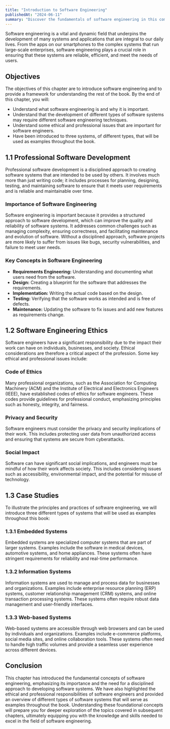 ---
title: "Introduction to Software Engineering"
publishedAt: "2024-06-11"
summary: "Discover the fundamentals of software engineering in this comprehensive introduction. Learn why software engineering is crucial, explore different development techniques for various software systems, and understand key ethical and professional issues. Plus, delve into case studies on embedded, information, and web-based systems."
---

Software engineering is a vital and dynamic field that underpins the development of many systems and applications that are integral to our daily lives. From the apps on our smartphones to the complex systems that run large-scale enterprises, software engineering plays a crucial role in ensuring that these systems are reliable, efficient, and meet the needs of users.

## Objectives

The objectives of this chapter are to introduce software engineering and to provide a framework for understanding the rest of the book. By the end of this chapter, you will:

- Understand what software engineering is and why it is important.
- Understand that the development of different types of software systems may require different software engineering techniques.
- Understand some ethical and professional issues that are important for software engineers.
- Have been introduced to three systems, of different types, that will be used as examples throughout the book.

## 1.1 Professional Software Development

Professional software development is a disciplined approach to creating software systems that are intended to be used by others. It involves much more than just writing code; it includes processes for planning, designing, testing, and maintaining software to ensure that it meets user requirements and is reliable and maintainable over time.

### Importance of Software Engineering

Software engineering is important because it provides a structured approach to software development, which can improve the quality and reliability of software systems. It addresses common challenges such as managing complexity, ensuring correctness, and facilitating maintenance and evolution of software. Without a disciplined approach, software projects are more likely to suffer from issues like bugs, security vulnerabilities, and failure to meet user needs.

### Key Concepts in Software Engineering

- **Requirements Engineering:** Understanding and documenting what users need from the software.
- **Design:** Creating a blueprint for the software that addresses the requirements.
- **Implementation:** Writing the actual code based on the design.
- **Testing:** Verifying that the software works as intended and is free of defects.
- **Maintenance:** Updating the software to fix issues and add new features as requirements change.

## 1.2 Software Engineering Ethics

Software engineers have a significant responsibility due to the impact their work can have on individuals, businesses, and society. Ethical considerations are therefore a critical aspect of the profession. Some key ethical and professional issues include:

### Code of Ethics

Many professional organizations, such as the Association for Computing Machinery (ACM) and the Institute of Electrical and Electronics Engineers (IEEE), have established codes of ethics for software engineers. These codes provide guidelines for professional conduct, emphasizing principles such as honesty, integrity, and fairness.

### Privacy and Security

Software engineers must consider the privacy and security implications of their work. This includes protecting user data from unauthorized access and ensuring that systems are secure from cyberattacks.

### Social Impact

Software can have significant social implications, and engineers must be mindful of how their work affects society. This includes considering issues such as accessibility, environmental impact, and the potential for misuse of technology.

## 1.3 Case Studies

To illustrate the principles and practices of software engineering, we will introduce three different types of systems that will be used as examples throughout this book:

### 1.3.1 Embedded Systems

Embedded systems are specialized computer systems that are part of larger systems. Examples include the software in medical devices, automotive systems, and home appliances. These systems often have stringent requirements for reliability and real-time performance.

### 1.3.2 Information Systems

Information systems are used to manage and process data for businesses and organizations. Examples include enterprise resource planning (ERP) systems, customer relationship management (CRM) systems, and online transaction processing systems. These systems often require robust data management and user-friendly interfaces.

### 1.3.3 Web-based Systems

Web-based systems are accessible through web browsers and can be used by individuals and organizations. Examples include e-commerce platforms, social media sites, and online collaboration tools. These systems often need to handle high traffic volumes and provide a seamless user experience across different devices.

## Conclusion

This chapter has introduced the fundamental concepts of software engineering, emphasizing its importance and the need for a disciplined approach to developing software systems. We have also highlighted the ethical and professional responsibilities of software engineers and provided an overview of different types of software systems that will serve as examples throughout the book. Understanding these foundational concepts will prepare you for deeper exploration of the topics covered in subsequent chapters, ultimately equipping you with the knowledge and skills needed to excel in the field of software engineering.
